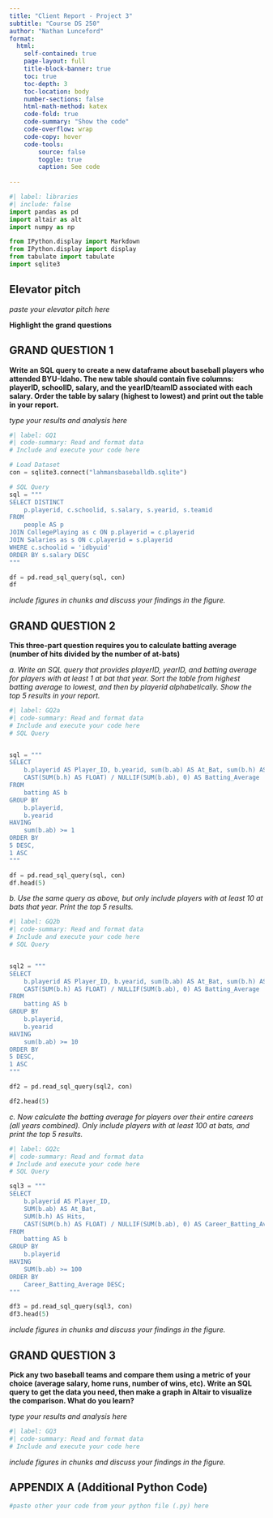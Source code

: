 ```yaml
---
title: "Client Report - Project 3"
subtitle: "Course DS 250"
author: "Nathan Lunceford"
format:
  html:
    self-contained: true
    page-layout: full
    title-block-banner: true
    toc: true
    toc-depth: 3
    toc-location: body
    number-sections: false
    html-math-method: katex
    code-fold: true
    code-summary: "Show the code"
    code-overflow: wrap
    code-copy: hover
    code-tools:
        source: false
        toggle: true
        caption: See code
    
---
```


```python
#| label: libraries
#| include: false
import pandas as pd
import altair as alt
import numpy as np

from IPython.display import Markdown
from IPython.display import display
from tabulate import tabulate
import sqlite3
```


## Elevator pitch

_paste your elevator pitch here_


__Highlight the grand questions__

## GRAND QUESTION 1

__Write an SQL query to create a new dataframe about baseball players who attended BYU-Idaho. The new table should contain five columns: playerID, schoolID, salary, and the yearID/teamID associated with each salary. Order the table by salary (highest to lowest) and print out the table in your report.__

_type your results and analysis here_

```python
#| label: GQ1
#| code-summary: Read and format data
# Include and execute your code here

# Load Dataset
con = sqlite3.connect("lahmansbaseballdb.sqlite")

# SQL Query
sql = """
SELECT DISTINCT
    p.playerid, c.schoolid, s.salary, s.yearid, s.teamid
FROM
    people AS p
JOIN CollegePlaying as c ON p.playerid = c.playerid
JOIN Salaries as s ON c.playerid = s.playerid
WHERE c.schoolid = 'idbyuid'
ORDER BY s.salary DESC
"""

df = pd.read_sql_query(sql, con)
df

```

_include figures in chunks and discuss your findings in the figure._


## GRAND QUESTION 2

__This three-part question requires you to calculate batting average (number of hits divided by the number of at-bats)__

_a. Write an SQL query that provides playerID, yearID, and batting average for players with at least 1 at bat that year. Sort the table from highest batting average to lowest, and then by playerid alphabetically. Show the top 5 results in your report._

```python
#| label: GQ2a
#| code-summary: Read and format data
# Include and execute your code here
# SQL Query


sql = """
SELECT
    b.playerid AS Player_ID, b.yearid, sum(b.ab) AS At_Bat, sum(b.h) AS Hits, 
    CAST(SUM(b.h) AS FLOAT) / NULLIF(SUM(b.ab), 0) AS Batting_Average
FROM
    batting AS b
GROUP BY
    b.playerid,
    b.yearid
HAVING
    sum(b.ab) >= 1
ORDER BY 
5 DESC,
1 ASC
"""

df = pd.read_sql_query(sql, con)
df.head(5)

```

_b. Use the same query as above, but only include players with at least 10 at bats that year. Print the top 5 results._

```python
#| label: GQ2b
#| code-summary: Read and format data
# Include and execute your code here
# SQL Query


sql2 = """
SELECT
    b.playerid AS Player_ID, b.yearid, sum(b.ab) AS At_Bat, sum(b.h) AS Hits, 
    CAST(SUM(b.h) AS FLOAT) / NULLIF(SUM(b.ab), 0) AS Batting_Average
FROM
    batting AS b
GROUP BY
    b.playerid,
    b.yearid
HAVING
    sum(b.ab) >= 10
ORDER BY 
5 DESC,
1 ASC
"""

df2 = pd.read_sql_query(sql2, con)

df2.head(5)
```

_c. Now calculate the batting average for players over their entire careers (all years combined). Only include players with at least 100 at bats, and print the top 5 results._

```python
#| label: GQ2c
#| code-summary: Read and format data
# Include and execute your code here
# SQL Query

sql3 = """
SELECT
    b.playerid AS Player_ID,
    SUM(b.ab) AS At_Bat,
    SUM(b.h) AS Hits,
    CAST(SUM(b.h) AS FLOAT) / NULLIF(SUM(b.ab), 0) AS Career_Batting_Average
FROM
    batting AS b
GROUP BY
    b.playerid
HAVING
    SUM(b.ab) >= 100
ORDER BY
    Career_Batting_Average DESC;
"""

df3 = pd.read_sql_query(sql3, con)
df3.head(5)
```

_include figures in chunks and discuss your findings in the figure._



## GRAND QUESTION 3

__Pick any two baseball teams and compare them using a metric of your choice (average salary, home runs, number of wins, etc). Write an SQL query to get the data you need, then make a graph in Altair to visualize the comparison. What do you learn?__

_type your results and analysis here_

```python
#| label: GQ3
#| code-summary: Read and format data
# Include and execute your code here


```

_include figures in chunks and discuss your findings in the figure._


## APPENDIX A (Additional Python Code)

```python
#paste other your code from your python file (.py) here
```
